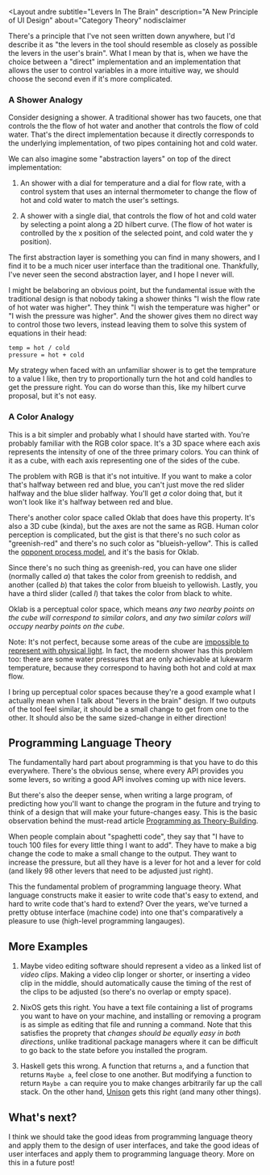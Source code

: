 <Layout
  andre
  subtitle="Levers In The Brain"
  description="A New Principle of UI Design"
  about="Category Theory"
  nodisclaimer
>

There's a principle that I've not seen written down anywhere, but I'd describe it as "the levers in the tool should resemble as closely as possible the levers in the user's brain". What I mean by that is, when we have the choice between a "direct" implementation and an implementation that allows the user to control variables in a more intuitive way, we should choose the second even if it's more complicated. 

### A Shower Analogy

Consider designing a shower. A traditional shower has two faucets, one that controls the the flow of hot water and another that controls the flow of cold water. That's the direct implementation because it directly corresponds to the underlying implementation, of two pipes containing hot and cold water.

We can also imagine some "abstraction layers" on top of the direct implementation:

1. An shower with a dial for temperature and a dial for flow rate, with a control system that uses an internal thermometer to change the flow of hot and cold water to match the user's settings.

2. A shower with a single dial, that controls the flow of hot and cold water by selecting a point along a 2D hilbert curve. (The flow of hot water is controlled by the x position of the selected point, and cold water the y position).

The first abstraction layer is something you can find in many showers, and I find it to be a much nicer user interface than the traditional one. Thankfully, I've never seen the second abstraction layer, and I hope I never will.

I might be belaboring an obvious point, but the fundamental issue with the traditional design is that nobody taking a shower thinks "I wish the flow rate of hot water was higher". They think "I wish the temperature was higher" or "I wish the pressure was higher". And the shower gives them no direct way to control those two levers, instead leaving them to solve this system of equations in their head:

```
temp = hot / cold
pressure = hot + cold
```

My strategy when faced with an unfamiliar shower is to get the temprature to a value I like, then try to proportionally turn the hot and cold handles to get the pressure right. You can do worse than this, like my hilbert curve proposal, but it's not easy.

### A Color Analogy

This is a bit simpler and probably what I should have started with. You're probably familiar with the RGB color space. It's a 3D space where each axis represents the intensity of one of the three primary colors. You can think of it as a cube, with each axis representing one of the sides of the cube. 

The problem with RGB is that it's not intuitive. If you want to make a color that's halfway between red and blue, you can't just move the red slider halfway and the blue slider halfway. You'll get *a* color doing that, but it won't look like it's halfway between red and blue.

There's another color space called Oklab that does have this property. It's also a 3D cube (kinda), but the axes are not the same as RGB. Human color perception is complicated, but the gist is that there's no such color as "greenish-red" and there's no such color as "blueish-yellow". This is called the [opponent process model](https://en.wikipedia.org/wiki/Opponent_process), and it's the basis for Oklab. 

Since there's no such thing as greenish-red, you can have one slider (normally called *a*) that takes the color from greenish to reddish, and another (called *b*) that takes the color from blueish to yellowish. Lastly, you have a third slider (called *l*) that takes the color from black to white.

Oklab is a perceptual color space, which means *any two nearby points on the cube will correspond to similar colors*, and *any two similar colors will occupy nearby points on the cube*. 

Note: It's not perfect, because some areas of the cube are [impossible to represent with physical light](https://en.wikipedia.org/wiki/Impossible_color). In fact, the modern shower has this problem too: there are some water pressures that are only achievable at lukewarm temperature, because they correspond to having both hot and cold at max flow. 

I bring up perceptual color spaces because they're a good example what I actually mean when I talk about "levers in the brain" design. If two outputs of the tool feel similar, it should be a small change to get from one to the other. It should also be the same sized-change in either direction!  

## Programming Language Theory

The fundamentally hard part about programming is that you have to do this everywhere. There's the obvious sense, where every API provides you some levers, so writing a good API involves coming up with nice levers. 

But there's also the deeper sense, when writing a large program, of predicting how you'll want to change the program in the future and trying to think of a design that will make your future-changes easy. This is the basic observation behind the must-read article [Programming as Theory-Building](https://pages.cs.wisc.edu/~remzi/Naur.pdf).

When people complain about "spaghetti code", they say that "I have to touch 100 files for every little thing I want to add". They have to make a big change the code to make a small change to the output. They want to increase the pressure, but all they have is a lever for hot and a lever for cold (and likely 98 other levers that need to be adjusted just right). 

This the fundamental problem of programming language theory. What language constructs make it easier to write code that's easy to extend, and hard to write code that's hard to extend? Over the years, we've turned a pretty obtuse interface (machine code) into one that's comparatively a pleasure to use (high-level programming langauges). 

## More Examples

1. Maybe video editing software should represent a video as a linked list of *video clips*. Making a video clip longer or shorter, or inserting a video clip in the middle, should automatically cause the timing of the rest of the clips to be adjusted (so there's no overlap or empty space).

2. NixOS gets this right. You have a text file containing a list of programs you want to have on your machine, and installing or removing a program is as simple as editing that file and running a command. Note that this satisfies the proprety that *changes should be equally easy in both directions*, unlike traditional package managers where it can be difficult to go back to the state before you installed the program.

3. Haskell gets this wrong. A function that returns `a`, and a function that returns `Maybe a`, feel close to one another. But modifying a function to return `Maybe a` can require you to make changes arbitrarily far up the call stack. On the other hand, [Unison](https://www.unison-lang.org/) gets this right (and many other things).

## What's next?

I think we should take the good ideas from programming language theory and apply them to the design of user interfaces, and take the good ideas of user interfaces and apply them to programming language theory. More on this in a future post!

</Layout>